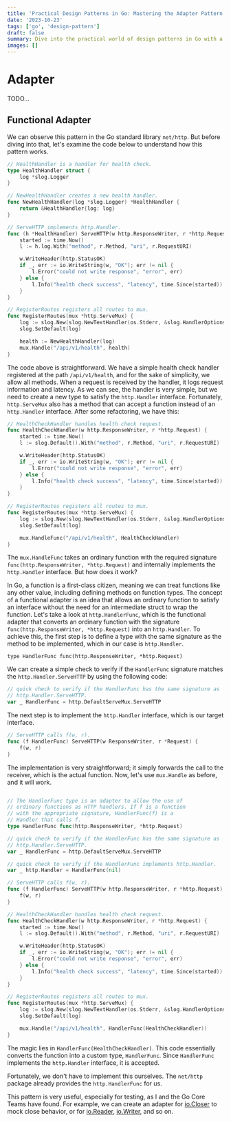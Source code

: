 ```yaml
---
title: 'Practical Design Patterns in Go: Mastering the Adapter Pattern'
date: '2023-10-23'
tags: ['go', 'design-pattern']
draft: false
summary: Dive into the practical world of design patterns in Go with a special focus on the Adapter pattern, part of our "Practical Design Patterns in Go" blog series.
images: []
---
```


# Adapter

TODO...

## Functional Adapter

We can observe this pattern in the Go standard library `net/http`. But before diving into that, let's examine the code below to understand how this pattern works.

```go
// HealthHandler is a handler for health check.
type HealthHandler struct {
	log *slog.Logger
}

// NewHealthHandler creates a new health handler.
func NewHealthHandler(log *slog.Logger) *HealthHandler {
	return &HealthHandler{log: log}
}

// ServeHTTP implements http.Handler.
func (h *HealthHandler) ServeHTTP(w http.ResponseWriter, r *http.Request) {
	started := time.Now()
	l := h.log.With("method", r.Method, "uri", r.RequestURI)

	w.WriteHeader(http.StatusOK)
	if _, err := io.WriteString(w, "OK"); err != nil {
		l.Error("could not write response", "error", err)
	} else {
		l.Info("health check success", "latency", time.Since(started))
	}
}

// RegisterRoutes registers all routes to mux.
func RegisterRoutes(mux *http.ServeMux) {
	log := slog.New(slog.NewTextHandler(os.Stderr, &slog.HandlerOptions{}))
	slog.SetDefault(log)

	health := NewHealthHandler(log)
	mux.Handle("/api/v1/health", health)
}
```

The code above is straightforward. We have a simple health check handler registered at the path `/api/v1/health`, and for the sake of simplicity, we allow all methods. When a request is received by the handler, it logs request information and latency. As we can see, the handler is very simple, but we need to create a new type to satisfy the `http.Handler` interface. Fortunately, `http.ServeMux` also has a method that can accept a function instead of an `http.Handler` interface. After some refactoring, we have this:

```go
// HealthCheckHandler handles health check request.
func HealthCheckHandler(w http.ResponseWriter, r *http.Request) {
	started := time.Now()
	l := slog.Default().With("method", r.Method, "uri", r.RequestURI)

	w.WriteHeader(http.StatusOK)
	if _, err := io.WriteString(w, "OK"); err != nil {
		l.Error("could not write response", "error", err)
	} else {
		l.Info("health check success", "latency", time.Since(started))
	}
}

// RegisterRoutes registers all routes to mux.
func RegisterRoutes(mux *http.ServeMux) {
	log := slog.New(slog.NewTextHandler(os.Stderr, &slog.HandlerOptions{}))
	slog.SetDefault(log)

	mux.HandleFunc("/api/v1/health", HealthCheckHandler)
}
```

The `mux.HandleFunc` takes an ordinary function with the required signature `func(http.ResponseWriter, *http.Request)` and internally implements the `http.Handler` interface. But how does it work?

In Go, a function is a first-class citizen, meaning we can treat functions like any other value, including defining methods on function types. The concept of a functional adapter is an idea that allows an ordinary function to satisfy an interface without the need for an intermediate struct to wrap the function. Let's take a look at `http.HandlerFunc`, which is the functional adapter that converts an ordinary function with the signature `func(http.ResponseWriter, *http.Request)` into an `http.Handler`. To achieve this, the first step is to define a type with the same signature as the method to be implemented, which in our case is `http.Handler`.

```
type HandlerFunc func(http.ResponseWriter, *http.Request)
```

We can create a simple check to verify if the `HandlerFunc` signature matches the `http.Handler.ServeHTTP` by using the following code:

```go
// quick check to verify if the HandlerFunc has the same signature as
// http.Handler.ServeHTTP.
var _ HandlerFunc = http.DefaultServeMux.ServeHTTP
```

The next step is to implement the `http.Handler` interface, which is our target interface.

```go
// ServeHTTP calls f(w, r).
func (f HandlerFunc) ServeHTTP(w ResponseWriter, r *Request) {
	f(w, r)
}
```

The implementation is very straightforward; it simply forwards the call to the receiver, which is the actual function. Now, let's use `mux.Handle` as before, and it will work.

```go

// The HandlerFunc type is an adapter to allow the use of
// ordinary functions as HTTP handlers. If f is a function
// with the appropriate signature, HandlerFunc(f) is a
// Handler that calls f.
type HandlerFunc func(http.ResponseWriter, *http.Request)

// quick check to verify if the HandlerFunc has the same signature as
// http.Handler.ServeHTTP.
var _ HandlerFunc = http.DefaultServeMux.ServeHTTP

// quick check to verify if the HandlerFunc implements http.Handler.
var _ http.Handler = HandlerFunc(nil)

// ServeHTTP calls f(w, r).
func (f HandlerFunc) ServeHTTP(w http.ResponseWriter, r *http.Request) {
	f(w, r)
}

// HealthCheckHandler handles health check request.
func HealthCheckHandler(w http.ResponseWriter, r *http.Request) {
	started := time.Now()
	l := slog.Default().With("method", r.Method, "uri", r.RequestURI)

	w.WriteHeader(http.StatusOK)
	if _, err := io.WriteString(w, "OK"); err != nil {
		l.Error("could not write response", "error", err)
	} else {
		l.Info("health check success", "latency", time.Since(started))
	}
}

// RegisterRoutes registers all routes to mux.
func RegisterRoutes(mux *http.ServeMux) {
	log := slog.New(slog.NewTextHandler(os.Stderr, &slog.HandlerOptions{}))
	slog.SetDefault(log)

	mux.Handle("/api/v1/health", HandlerFunc(HealthCheckHandler))
}
```

The magic lies in `HandlerFunc(HealthCheckHandler)`. This code essentially converts the function into a custom type, `HandlerFunc`. Since `HandlerFunc` implements the `http.Handler` interface, it is accepted.

Fortunately, we don't have to implement this ourselves. The `net/http` package already provides the `http.HandlerFunc` for us.

This pattern is very useful, especially for testing, as I and the Go Core Teams have found. For example, we can create an adapter for [io.Closer](https://cs.opensource.google/go/go/+/master:src/net/http/transport_test.go;l=3578-3580;drc=6760f20ef58a8d99ffe898b51d938577ab19c900) to mock close behavior, or for [io.Reader](https://cs.opensource.google/go/go/+/master:src/io/multi_test.go;l=244-249;drc=7c47c9773cc3847f8851a04753f7f008b2add3b1), [io.Writer](https://cs.opensource.google/go/go/+/master:src/net/http/requestwrite_test.go;l=848-850;drc=403e5f1cb174185a763745276e12156e8d70ba6a), and so on.